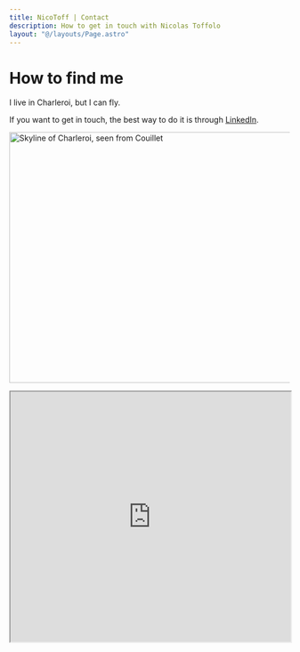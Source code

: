 ```yaml
---
title: NicoToff | Contact
description: How to get in touch with Nicolas Toffolo
layout: "@/layouts/Page.astro"
---
```


# How to find me

I live in Charleroi, but I can fly.

If you want to get in touch, the best way to do it is through [LinkedIn](https://www.linkedin.com/in/toffolo01/").

<Image loading="lazy"
src={charleroi}
alt="Skyline of Charleroi, seen from Couillet" width="1056" height="451" />

<iframe src="https://www.google.com/maps/embed?pb=!1m18!1m12!1m3!1d81343.42378474114!2d4.345441141415446!3d50.422807124817254!2m3!1f0!2f0!3f0!3m2!1i1024!2i768!4f13.1!3m3!1m2!1s0x47c225f096ca39c9%3A0x40099ab2f4d6410!2sCharleroi!5e0!3m2!1sen!2sbe!4v1691482199195!5m2!1sen!2sbe" width="100%" height="450" allowfullscreen="" loading="lazy" 
referrerpolicy="no-referrer-when-downgrade"></iframe>
